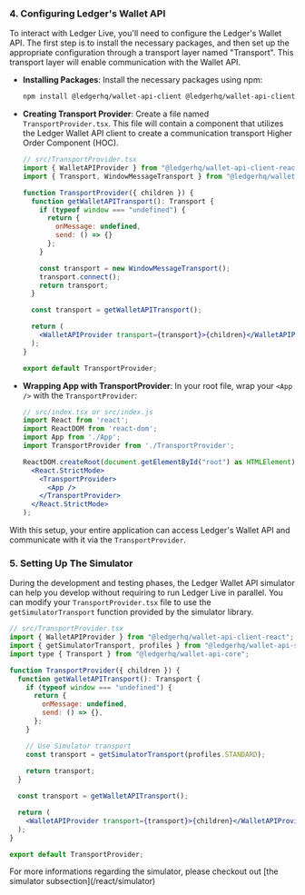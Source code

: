 
### 4. **Configuring Ledger's Wallet API**

To interact with Ledger Live, you'll need to configure the Ledger's Wallet API. The first step is to install the necessary packages, and then set up the appropriate configuration through a transport layer named "Transport". This transport layer will enable communication with the Wallet API.

- **Installing Packages**:
    Install the necessary packages using npm:

    ```sh
    npm install @ledgerhq/wallet-api-client @ledgerhq/wallet-api-client-react
    ```

- **Creating Transport Provider**:
    Create a file named `TransportProvider.tsx`. This file will contain a component that utilizes the Ledger Wallet API client to create a communication transport Higher Order Component (HOC).

    ```jsx
    // src/TransportProvider.tsx
    import { WalletAPIProvider } from "@ledgerhq/wallet-api-client-react";
    import { Transport, WindowMessageTransport } from "@ledgerhq/wallet-api-client";

    function TransportProvider({ children }) {
      function getWalletAPITransport(): Transport {
        if (typeof window === "undefined") {
          return {
            onMessage: undefined,
            send: () => {}
          };
        }

        const transport = new WindowMessageTransport();
        transport.connect();
        return transport;
      }

      const transport = getWalletAPITransport();

      return (
        <WalletAPIProvider transport={transport}>{children}</WalletAPIProvider>
      );
    }

    export default TransportProvider;
    ```

- **Wrapping App with TransportProvider**:
    In your root file, wrap your `<App />` with the `TransportProvider`:

    ```jsx
    // src/index.tsx or src/index.js
    import React from 'react';
    import ReactDOM from 'react-dom';
    import App from './App';
    import TransportProvider from './TransportProvider';

    ReactDOM.createRoot(document.getElementById("root") as HTMLElement).render(
      <React.StrictMode>
        <TransportProvider>
          <App />
        </TransportProvider>
      </React.StrictMode>
    );
    ```

With this setup, your entire application can access Ledger's Wallet API and communicate with it via the `TransportProvider`.

### 5. **Setting Up The Simulator**

During the development and testing phases, the Ledger Wallet API simulator can help you develop without requiring to run Ledger Live in parallel. 
You can modify your `TransportProvider.tsx` file to use the `getSimulatorTransport` function provided by the simulator library.

```jsx
// src/TransportProvider.tsx
import { WalletAPIProvider } from "@ledgerhq/wallet-api-client-react";
import { getSimulatorTransport, profiles } from "@ledgerhq/wallet-api-simulator";
import type { Transport } from "@ledgerhq/wallet-api-core";

function TransportProvider({ children }) {
  function getWalletAPITransport(): Transport {
    if (typeof window === "undefined") {
      return {
        onMessage: undefined,
        send: () => {},
      };
    }

    // Use Simulator transport
    const transport = getSimulatorTransport(profiles.STANDARD);
    
    return transport;
  }

  const transport = getWalletAPITransport();

  return (
    <WalletAPIProvider transport={transport}>{children}</WalletAPIProvider>
  );
}

export default TransportProvider;
```

<Callout emoji="💡">
  For more informations regarding the simulator, please checkout out [the simulator subsection](/react/simulator)
</Callout>